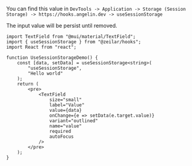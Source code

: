 
You can find this value in `DevTools -> Application -> Storage (Session Storage) -> https://hooks.angelin.dev -> useSessionStorage`

The input value will be persist until removed.

<UseSessionStorageDemo />

```tsx
import TextField from "@mui/material/TextField";
import { useSessionStorage } from "@zeilar/hooks";
import React from "react";

function UseSessionStorageDemo() {
	const [data, setData] = useSessionStorage<string>(
		"useSessionStorage",
		"Hello world"
	);
	return (
		<pre>
			<TextField
				size="small"
				label="Value"
				value={data}
				onChange={e => setData(e.target.value)}
				variant="outlined"
				name="value"
				required
				autoFocus
			/>
		</pre>
	);
}
```
